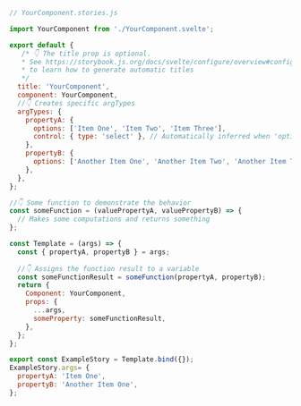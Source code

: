 ```js
// YourComponent.stories.js

import YourComponent from './YourComponent.svelte';

export default {
   /* 👇 The title prop is optional.
   * See https://storybook.js.org/docs/svelte/configure/overview#configure-story-loading
   * to learn how to generate automatic titles
   */
  title: 'YourComponent',
  component: YourComponent,
  //👇 Creates specific argTypes
  argTypes: {
    propertyA: {
      options: ['Item One', 'Item Two', 'Item Three'],
      control: { type: 'select' }, // Automatically inferred when 'options' is defined
    },
    propertyB: {
      options: ['Another Item One', 'Another Item Two', 'Another Item Three'],
    },
  },
};

//👇 Some function to demonstrate the behavior
const someFunction = (valuePropertyA, valuePropertyB) => {
  // Makes some computations and returns something
};

const Template = (args) => {
  const { propertyA, propertyB } = args;
  
  //👇 Assigns the function result to a variable
  const someFunctionResult = someFunction(propertyA, propertyB);
  return {
    Component: YourComponent,
    props: {
      ...args,
      someProperty: someFunctionResult,
    },
  };
};

export const ExampleStory = Template.bind({});
ExampleStory.args= {
  propertyA: 'Item One',
  propertyB: 'Another Item One',
};
```